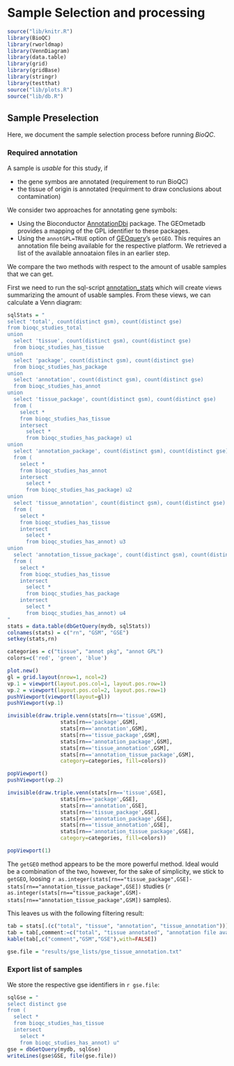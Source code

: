 # Sample Selection and processing {#sample-selection}

```r
source("lib/knitr.R")
library(BioQC)
library(rworldmap)
library(VennDiagram)
library(data.table)
library(grid)
library(gridBase)
library(stringr)
library(testthat)
source("lib/plots.R")
source("lib/db.R")
```

## Sample Preselection
Here, we document the sample selection process before running *BioQC*. 

### Required annotation
A sample is *usable* for this study, if 

* the gene symbos are annotated (requirement to run BioQC)
* the tissue of origin is annotated (requirment to draw conclusions about contamination)

We consider two approaches for annotating gene symbols: 

* Using the Bioconductor [AnnotationDbi](https://bioconductor.org/packages/release/bioc/html/AnnotationDbi.html) package. The GEOmetadb provides a mapping of the GPL identifier to these packages. 
* Using the `annotGPL=TRUE` option of [GEOquery](https://bioconductor.org/packages/release/bioc/html/GEOquery.html)'s `getGEO`. This requires an annotation file being available for the respective platform. We retrieved a list of the available annoataion files in an earlier step. 

We compare the two methods with respect to the amount of usable samples that we can get. 

First we need to run the sql-script [annotation_stats](https://github.com/grst/BioQC_GEO_analysis/blob/master/db/views/annotation_stats.sql) which will create views summarizing the amount of usable samples. 
From these views, we can calculate a Venn diagram: 

 
```r
sqlStats = "
select 'total', count(distinct gsm), count(distinct gse) 
from bioqc_studies_total
union
  select 'tissue', count(distinct gsm), count(distinct gse) 
  from bioqc_studies_has_tissue
union 
  select 'package', count(distinct gsm), count(distinct gse)
  from bioqc_studies_has_package
union
  select 'annotation', count(distinct gsm), count(distinct gse)
  from bioqc_studies_has_annot
union 
  select 'tissue_package', count(distinct gsm), count(distinct gse)
  from (
    select *
    from bioqc_studies_has_tissue
    intersect
      select *
      from bioqc_studies_has_package) u1
union
  select 'annotation_package', count(distinct gsm), count(distinct gse) 
  from (
    select *
    from bioqc_studies_has_annot
    intersect
      select *
      from bioqc_studies_has_package) u2
union
  select 'tissue_annotation', count(distinct gsm), count(distinct gse)
  from (
    select *
    from bioqc_studies_has_tissue
    intersect
      select * 
      from bioqc_studies_has_annot) u3
union
  select 'annotation_tissue_package', count(distinct gsm), count(distinct gse)
  from (
    select *
    from bioqc_studies_has_tissue 
    intersect
      select *
      from bioqc_studies_has_package
    intersect
      select *
      from bioqc_studies_has_annot) u4
"
stats = data.table(dbGetQuery(mydb, sqlStats))
colnames(stats) = c("rn", "GSM", "GSE")
setkey(stats,rn)

categories = c("tissue", "annot pkg", "annot GPL")
colors=c('red', 'green', 'blue')

plot.new()
gl = grid.layout(nrow=1, ncol=2)
vp.1 = viewport(layout.pos.col=1, layout.pos.row=1)
vp.2 = viewport(layout.pos.col=2, layout.pos.row=1)
pushViewport(viewport(layout=gl))
pushViewport(vp.1)

invisible(draw.triple.venn(stats[rn=='tissue',GSM], 
                 stats[rn=='package',GSM], 
                 stats[rn=='annotation',GSM], 
                 stats[rn=='tissue_package',GSM],
                 stats[rn=='annotation_package',GSM], 
                 stats[rn=='tissue_annotation',GSM], 
                 stats[rn=='annotation_tissue_package',GSM], 
                 category=categories, fill=colors))

popViewport()
pushViewport(vp.2)

invisible(draw.triple.venn(stats[rn=='tissue',GSE], 
                 stats[rn=='package',GSE], 
                 stats[rn=='annotation',GSE], 
                 stats[rn=='tissue_package',GSE],
                 stats[rn=='annotation_package',GSE], 
                 stats[rn=='tissue_annotation',GSE], 
                 stats[rn=='annotation_tissue_package',GSE],
                 category=categories, fill=colors))

popViewport(1)
```

The `getGEO` method appears to be the more powerful method. Ideal would be a combination of the two, however, for the sake of simplicity, we stick to `getGEO`, loosing `r as.integer(stats[rn=="tissue_package",GSE]-stats[rn=="annotation_tissue_package",GSE])` studies (`r as.integer(stats[rn=="tissue_package",GSM]-stats[rn=="annotation_tissue_package",GSM])` samples). 

This leaves us with the following filtering result: 
```r
tab = stats[.(c("total", "tissue", "annotation", "tissue_annotation"))]
tab = tab[,comment:=c("total", "tissue annotated", "annotation file available", "tissue and annotation file")]
kable(tab[,c("comment","GSM","GSE"),with=FALSE])
```

```r
gse.file = "results/gse_lists/gse_tissue_annotation.txt"
```

### Export list of samples {#sample-list}
We store the respective gse identifiers in ``r gse.file``: 
```r
sqlGse = "
select distinct gse
from (
  select *
  from bioqc_studies_has_tissue
  intersect
    select *
    from bioqc_studies_has_annot) u"
gse = dbGetQuery(mydb, sqlGse)
writeLines(gse$GSE, file(gse.file))
```

